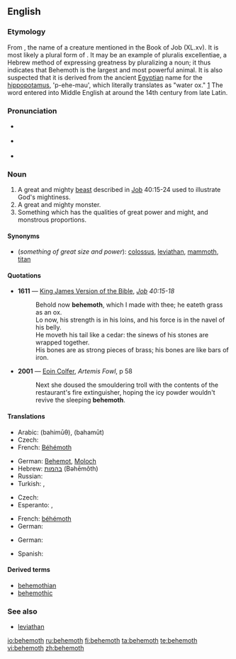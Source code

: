 {{was wotd|2006|July|3}}
==English==

{{wikipedia}}

===Etymology===
From {{etyl|he}} {{term|בהמות|tr=Bəhēmôth|sc=Hebr}}, the name of a creature mentioned in the Book of Job (XL.xv). It is most likely a plural form of {{term|בהמה|tr=bəhēmāh||animal|sc=Hebr}}. It may be an example of pluralis excellentiae, a Hebrew method of expressing greatness by pluralizing a noun; it thus indicates that Behemoth is the largest and most powerful animal. It is also suspected that it is derived from the ancient [[Egyptian]] name for the [[hippopotamus]], 'p-ehe-mau', which literally translates as "water ox." [http://www.etymonline.com/index.php?term=behemoth]  The word entered into Middle English at around the 14th century from late Latin.

===Pronunciation===
* {{a|UK}} {{IPA|/bɪˈhiːməθ/}}
* {{a|US}} {{IPA|/bəˈhiːməθ/}}
* {{audio|en-us-behemoth.ogg|Audio (US)}}

===Noun===
{{en-noun}}

# A great and mighty [[beast]] described in [[Job]] 40:15-24 used to illustrate God's mightiness.
# A great and mighty monster.
# Something which has the qualities of great power and might, and monstrous proportions.

====Synonyms====
* (''something of great size and power''): [[colossus]], [[leviathan]], [[mammoth]], [[titan]]

====Quotations====
* '''1611''' — [[w:King James Version of the Bible|King James Version of the Bible]], ''[[s:Bible, King James, Job|Job]] 40:15-18''
*: Behold now '''behemoth''', which I made with thee; he eateth grass as an ox.<br/>Lo now, his strength is in his loins, and his force is in the navel of his belly.<br/>He moveth his tail like a cedar: the sinews of his stones are wrapped together.<br/>His bones are as strong pieces of brass; his bones are like bars of iron.
* '''2001''' — [[w:Eoin Colfer|Eoin Colfer]], ''Artemis Fowl'', p 58
*: Next she doused the smouldering troll with the contents of the restaurant's fire extinguisher, hoping the icy powder wouldn't revive the sleeping '''behemoth'''.

====Translations====
{{trans-top|mighty beast in the Book of Job}}
* Arabic: {{Arab|[[بهيموث]]}} (bahimūθ), {{Arab|[[بهموت]]}} (bahamūt)
* Czech: {{t|cs|behemot|m}}
* French: [[Béhémoth]]
{{trans-mid}}
* German: [[Behemot]], [[Moloch]] {{m}}
* Hebrew: [[בהמות]] (Bəhēmôth)
* Russian: {{t+|ru|бегемот|m}}
* Turkish: {{t|tr|behemot}},  {{t|tr|dev yaratık}}
{{trans-bottom}}

{{trans-top|mighty monster}}
* Czech: {{t|cs|obluda|f}}
* Esperanto: {{t-|eo|behemo|xs=Esperanto}},  {{t-|eo|behemoto|xs=Esperanto}}
{{trans-mid}}
* French: [[béhémoth]] {{m}}
* German: {{t-|de|Riesentier|n}}
{{trans-bottom}}

{{trans-top|something of great size and power}}
* German: {{t+|de|Gigant|m}}
{{trans-mid}}
* Spanish: {{t|es|marmotreto}}
{{trans-bottom}}

====Derived terms====
* [[behemothian]]
* [[behemothic]]

===See also===
* [[leviathan]]

[[io:behemoth]]
[[ru:behemoth]]
[[fi:behemoth]]
[[ta:behemoth]]
[[te:behemoth]]
[[vi:behemoth]]
[[zh:behemoth]]